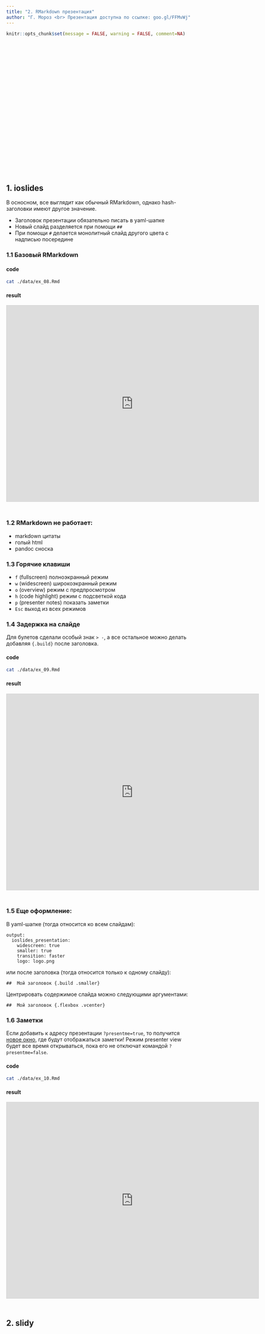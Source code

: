 ```yaml
---
title: "2. RMarkdown презентация"
author: "Г. Мороз <br> Презентация доступна по ссылке: goo.gl/FFMvWj"
---
```


```r
knitr::opts_chunk$set(message = FALSE, warning = FALSE, comment=NA)
```

<style>
.parallax {
    /* The image used */
    background-image: url("presentation.jpg");

    /* Set a specific height */
    min-height: 350px; 

    /* Create the parallax scrolling effect */
    background-attachment: fixed;
    background-position: center;
    background-repeat: no-repeat;
    background-size: auto;
}
    #wrap { width: 700px; height: 550px; padding: 0; overflow: hidden; }
    #frame { width: 900px; height: 700px; border: 1px solid LightGray; }
    #frame {  zoom: 0.75;
              -moz-transform: scale(0.7); 
              -moz-transform-origin: 0 0; }
</style>

<div class="parallax"></div>

## 1. ioslides
В осносном, все выглядит как обычный RMarkdown, однако hash-заголовки имеют другое значение.

* Заголовок презентации обязательно писать в yaml-шапке 
* Новый слайд разделяется при помощи `##`
* При помощи `#` делается монолитный слайд другого цвета с надписью посередине

### 1.1 Базовый RMarkdown {.tabset .tabset-fade .tabset-pills}
#### code
```bash
cat ./data/ex_08.Rmd
```
#### result
<div id="wrap">
<iframe id="frame" src="https://agricolamz.github.io/2018_ANDAN_course_winter/ex_08.html">
</iframe>
</div>

### 1.2 RMarkdown не работает:

* markdown цитаты
* голый html
* pandoc сноска

### 1.3 Горячие клавиши

* `f` (fullscreen) полноэкранный режим
* `w` (widescreen) широкоэкранный режим
* `o` (overview) режим с предпросмотром
* `h` (code highlight) режим с подсветкой кода
* `p` (presenter notes) показать заметки
* `Esc` выход из всех режимов

### 1.4 Задержка на слайде {.tabset .tabset-fade .tabset-pills}

Для булетов сделали особый знак `> -`, а все остальное можно делать добавляя `{.build}` после заголовка.

#### code
```bash
cat ./data/ex_09.Rmd
```
#### result
<div id="wrap">
<iframe id="frame" src="https://agricolamz.github.io/2018_ANDAN_course_winter/ex_09.html">
</iframe>
</div>

### 1.5 Еще оформление:
В yaml-шапке (тогда относится ко всем слайдам):
```
output:
  ioslides_presentation:
    widescreen: true
    smaller: true
    transition: faster
    logo: logo.png
```
или после заголовка (тогда относится только к одному слайду):
```
##  Мой заголовок {.build .smaller}
```
Центрировать содержимое слайда можно следующими аргументами:
```
##  Мой заголовок {.flexbox .vcenter}
```

### 1.6 Заметки {.tabset .tabset-fade .tabset-pills}
Если добавить к адресу презентации `?presentme=true`, то получится [новое окно](https://agricolamz.github.io/2018_ANDAN_course_winter/ex_10.html?presentme=true), где будут отображаться заметки! Режим presenter view будет все время открываться, пока его не отключат командой `?presentme=false`.

#### code
```bash
cat ./data/ex_10.Rmd
```
#### result
<div id="wrap">
<iframe id="frame" src="https://agricolamz.github.io/2018_ANDAN_course_winter/ex_10.html">
</iframe>
</div>

## 2. slidy

<div class="parallax"></div>

## 3. Другие системы

### 3.1 xaringan {.tabset .tabset-fade .tabset-pills}
Смотрите [репозиторий](https://github.com/yihui/xaringan). Addin `moon_reader` позволяет видеть, что получается, сразу после сохранения .Rmd файла.

```r
devtools::install_github('yihui/xaringan')
```

#### result
<div id="wrap">
<iframe id="frame" src="https://slides.yihui.name/xaringan/">
</iframe>
</div>

#### code
[code](https://raw.githubusercontent.com/yihui/xaringan/master/inst/rmarkdown/templates/xaringan/skeleton/skeleton.Rmd)

### 3.2 slidify {.tabset .tabset-fade .tabset-pills}
Смотрите [сайт](http://slidify.org/):
```r
devtools::install_github('ramnathv/slidify')
```

Как пишет туториал, под Windows еще нужны `gcc` и `RTools`.

#### example 1
<div id="wrap">
<iframe id="frame" src="http://slidify.org/samples/intro/">
</iframe>
</div>
#### example 2
<div id="wrap">
<iframe id="frame" src="http://slidify.org/samples/deck.js/">
</iframe>
</div>
#### example 3
<div id="wrap">
<iframe id="frame" src="http://slidify.org/samples/landslide/">
</iframe>
</div>
#### example 4
<div id="wrap">
<iframe id="frame" src="http://slidify.org/samples/shower/">
</iframe>
</div>